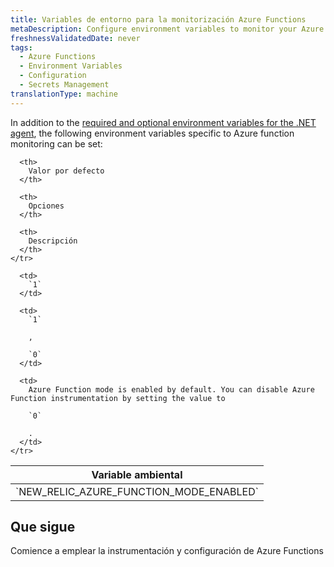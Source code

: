 ```yaml
---
title: Variables de entorno para la monitorización Azure Functions
metaDescription: Configure environment variables to monitor your Azure functions with New Relic
freshnessValidatedDate: never
tags:
  - Azure Functions
  - Environment Variables
  - Configuration
  - Secrets Management
translationType: machine
---
```


In addition to the [required and optional environment variables for the .NET agent](/docs/apm/agents/net-agent/configuration/net-agent-configuration/#environment-variables), the following environment variables specific to Azure function monitoring can be set:

<table>
  <thead>
    <tr>
      <th>
        Variable ambiental
      </th>

      <th>
        Valor por defecto
      </th>

      <th>
        Opciones
      </th>

      <th>
        Descripción
      </th>
    </tr>
  </thead>

  <tbody>
    <tr>
      <td>
        `NEW_RELIC_AZURE_FUNCTION_MODE_ENABLED`
      </td>

      <td>
        `1`
      </td>

      <td>
        `1`

        , 

        `0`
      </td>

      <td>
        Azure Function mode is enabled by default. You can disable Azure Function instrumentation by setting the value to 

        `0`

        .
      </td>
    </tr>
  </tbody>
</table>

## Que sigue

<DocTiles>
  <DocTile title="Install and configure Azure Functions monitoring" path="/docs/serverless-function-monitoring/azure-function-monitoring/install-serverless-azure-monitoring">Comience a emplear la instrumentación y configuración de Azure Functions</DocTile>
</DocTiles>